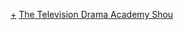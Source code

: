 {{Navbox with collapsible groups
|name = 日劇學院賞名單
|state = collapsed
|selected = 
|title = [[日劇學院賞|<span style="color:#dddd88;">日劇學院賞</span>]]日劇學院賞獲獎名單
|basestyle=background-color:#B22222;color:#dd8
|group1 = 1994年 - 2000年
|groupstyle = background: #CD5C5C;color:#ffffff;
|abbr1  = 1994
|list1  = '''1994年'''：[[第1回日劇學院賞|第1回]] - [[第2回日劇學院賞|第2回]] - [[第3回日劇學院賞|第3回]]<br>'''1995年 - 1996年'''：[[第4回日劇學院賞|第{{0}}4回]] - [[第5回日劇學院賞|第{{0}}5回]] - [[第6回日劇學院賞|第{{0}}6回]] - [[第7回日劇學院賞|第{{0}}7回]] - [[第8回日劇學院賞|第{{0}}8回]] - [[第9回日劇學院賞|第{{0}}9回]] - [[第10回日劇學院賞|第10回]] - [[第11回日劇學院賞|第11回]]<br>'''1997年 - 1998年'''：[[第12回日劇學院賞|第12回]] - [[第13回日劇學院賞|第13回]] - [[第14回日劇學院賞|第14回]] - [[第15回日劇學院賞|第15回]] - [[第16回日劇學院賞|第16回]] - [[第17回日劇學院賞|第17回]] - [[第18回日劇學院賞|第18回]] - [[第19回日劇學院賞|第19回]]<br>'''1999年 - 2000年'''：[[第20回日劇學院賞|第20回]] - [[第21回日劇學院賞|第21回]] - [[第22回日劇學院賞|第22回]] - [[第23回日劇學院賞|第23回]] - [[第24回日劇學院賞|第24回]] - [[第25回日劇學院賞|第25回]] - [[第26回日劇學院賞|第26回]] - [[第27回日劇學院賞|第27回]]
|group2 = 2001年 - 2008年
|abbr2  = 2001
|list2  = '''2001年 - 2002年'''：[[第28回日劇學院賞|第28回]] - [[第29回日劇學院賞|第29回]] - [[第30回日劇學院賞|第30回]] - [[第31回日劇學院賞|第31回]] - [[第32回日劇學院賞|第32回]] - [[第33回日劇學院賞|第33回]] - [[第34回日劇學院賞|第34回]] - [[第35回日劇學院賞|第35回]]<br>'''2003年 - 2004年'''：[[第36回日劇學院賞|第36回]] - [[第37回日劇學院賞|第37回]] - [[第38回日劇學院賞|第38回]] - [[第39回日劇學院賞|第39回]] - [[第40回日劇學院賞|第40回]] - [[第41回日劇學院賞|第41回]] - [[第42回日劇學院賞|第42回]] - [[第43回日劇學院賞|第43回]]<br>'''2005年 - 2006年'''：[[第44回日劇學院賞|第44回]] - [[第45回日劇學院賞|第45回]] - [[第46回日劇學院賞|第46回]] - [[第47回日劇學院賞|第47回]] - [[第48回日劇學院賞|第48回]] - [[第49回日劇學院賞|第49回]] - [[第50回日劇學院賞|第50回]] - [[第51回日劇學院賞|第51回]]<br>'''2007年 - 2008年'''：[[第52回日劇學院賞|第52回]] - [[第53回日劇學院賞|第53回]] - [[第54回日劇學院賞|第54回]] - [[第55回日劇學院賞|第55回]] - [[第56回日劇學院賞|第56回]] - [[第57回日劇學院賞|第57回]] - [[第58回日劇學院賞|第58回]] - [[第59回日劇學院賞|第59回]]
|group3 = 2009年 - 2016年
|abbr3  = 2009
|list3  ='''2009年 - 2010年'''：[[第60回日劇學院賞|第60回]] - [[第61回日劇學院賞|第61回]] - [[第62回日劇學院賞|第62回]] - [[第63回日劇學院賞|第63回]] - [[第64回日劇學院賞|第34回]] - [[第65回日劇學院賞|第65回]] - [[第66回日劇學院賞|第66回]] - [[第67回日劇學院賞|第67回]]<br> '''2011年 - 2012年'''：[[第68回日劇學院賞|第68回]] - [[第69回日劇學院賞|第69回]] - [[第70回日劇學院賞|第70回]] - [[第71回日劇學院賞|第71回]] - [[第72回日劇學院賞|第72回]] - [[第73回日劇學院賞|第73回]] - [[第74回日劇學院賞|第74回]] - [[第75回日劇學院賞|第75回]]<br>'''2013年 - 2014年'''：[[第76回日劇學院賞|第76回]] - [[第77回日劇學院賞|第77回]] - [[第78回日劇學院賞|第78回]] - [[第79回日劇學院賞|第79回]] - [[第80回日劇學院賞|第80回]] - [[第81回日劇學院賞|第81回]] - [[第82回日劇學院賞|第82回]] - [[第83回日劇學院賞|第83回]]<br>'''2015年 - 2016年'''：[[第84回日劇學院賞|第84回]] - [[第85回日劇學院賞|第85回]] - [[第86回日劇學院賞|第86回]] - [[第87回日劇學院賞|第87回]] - [[第88回日劇學院賞|第88回]] - [[第89回日劇學院賞|第89回]] - [[第90回日劇學院賞|第90回]] - [[第91回日劇學院賞|第91回]]
|group4 = 2017年 - 至今
|abbr4  = 2017
|list4  ='''2017年 - 2018年'''：[[第92回日劇學院賞|第92回]] - [[第93回日劇學院賞|第93回]] - [[第94回日劇學院賞|第94回]] - [[第95回日劇學院賞|第95回]] - [[第96回日劇學院賞|第96回]] - [[第97回日劇學院賞|第97回]] - [[第98回日劇學院賞|第98回]] - [[第99回日劇學院賞|第99回]]<br>'''2019年 - 2020年'''：[[第100回日劇學院賞|第100回]] - [[第101回日劇學院賞|第101回]] - [[第102回日劇學院賞|第102回]] - [[第103回日劇學院賞|第103回]] - [[第104回日劇學院賞|第104回]] - [[第105回日劇學院賞|第105回]] - [[第106回日劇學院賞|第106回]]<br>'''2021年 - 2022年'''：[[第107回日劇學院賞|第107回]] - [[第108回日劇學院賞|第108回]] - [[第109回日劇學院賞|第109回]] - [[第110回日劇學院賞|第110回]] - [[第111回日劇學院賞|第111回]] - [[第112回日劇學院賞|第112回]] - [[第113回日劇學院賞|第113回]] - [[第114回日劇學院賞|第114回]] 
}}<noinclude>
[[Category:日劇學院賞|+]]
[[Category:日本電視獎項模板|The Television Drama Academy Shou]]
</noinclude>